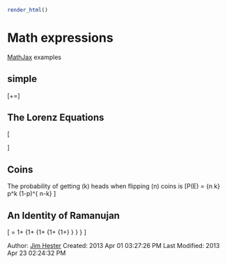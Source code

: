 ```r
render_html()
```
# Math expressions #
[MathJax](http://www.mathjax.org/demos/tex-samples) examples

## simple
\[\alpha+\beta=\gamma\]

## The Lorenz Equations ##
\[\begin{aligned}
\dot{x} &amp; = \sigma(y-x) \\
\dot{y} &amp; = \rho x - y - xz \\
\dot{z} &amp; = -\beta z + xy
\end{aligned} \]

## Coins ##
The probability of getting \(k\) heads when flipping \(n\) coins is
\[P(E)   = {n \choose k} p^k (1-p)^{ n-k} \]

## An Identity of Ramanujan ##
\[ \frac{1}{\Bigl(\sqrt{\phi \sqrt{5}}-\phi\Bigr) e^{\frac25 \pi}} =
1+\frac{e^{-2\pi}} {1+\frac{e^{-4\pi}} {1+\frac{e^{-6\pi}}
{1+\frac{e^{-8\pi}} {1+\ldots} } } } \]

Author: [Jim Hester](http://jimhester.com)
Created: 2013 Apr 01 03:27:26 PM
Last Modified: 2013 Apr 23 02:24:32 PM
